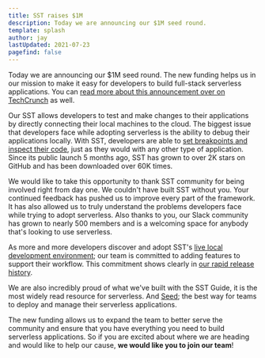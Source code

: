 ```yaml
---
title: SST raises $1M
description: Today we are announcing our $1M seed round.
template: splash
author: jay
lastUpdated: 2021-07-23
pagefind: false
---
```


Today we are announcing our $1M seed round. The new funding helps us in our mission to make it easy for developers to build full-stack serverless applications. You can [read more about this announcement over on TechCrunch](https://techcrunch.com/2021/07/23/serverless-stack-raises-1m-for-open-source-application-framework/) as well.

Our SST allows developers to test and make changes to their applications by directly connecting their local machines to the cloud. The biggest issue that developers face while adopting serverless is the ability to debug their applications locally. With SST, developers are able to [set breakpoints and inspect their code](https://youtu.be/2w4A06IsBlU), just as they would with any other type of application. Since its public launch 5 months ago, SST has grown to over 2K stars on GitHub and has been downloaded over 60K times.

We would like to take this opportunity to thank SST community for being involved right from day one. We couldn't have built SST without you. Your continued feedback has pushed us to improve every part of the framework. It has also allowed us to truly understand the problems developers face while trying to adopt serverless. Also thanks to you, our Slack community has grown to nearly 500 members and is a welcoming space for anybody that's looking to use serverless.

As more and more developers discover and adopt SST's [live local development environment](/docs/live/); our team is committed to adding features to support their workflow. This commitment shows clearly in [our rapid release history](https://github.com/sst/sst/releases).

We are also incredibly proud of what we've built with the SST Guide, it is the most widely read resource for serverless. And [Seed](https://seed.run); the best way for teams to deploy and manage their serverless applications.

The new funding allows us to expand the team to better serve the community and ensure that you have everything you need to build serverless applications. So if you are excited about where we are heading and would like to help our cause, **we would like you to join our team**!
